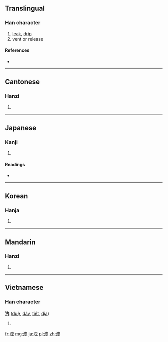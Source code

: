{{also|泄}}
==Translingual==

===Han character===
{{Han char|rn=85|rad=水|as=06|sn=9|four=3510<sub>6</sub>|canj=水中田心 (ELWP)}}

# [[leak]], [[drip]]
# vent or release

====References====
* {{Han ref|kx=0621.200|dkj=17401|dj=1017.120|hdz=31606.090|uh=6D29|ud=27945|bh=ACAA|bd=44202}}

----

==Cantonese==

===Hanzi===
{{yue-hanzi|jyut=|y=sit3}}

# {{defn|lang=yue|sort=水06}}

----

==Japanese==

===Kanji===
{{ja-kanji|grade=|rs=水06}}

# {{defn|lang=ja|sort=水06}}

====Readings====
* {{ja-readings|on=[[えい]] (ei), [[せつ]] (setsu)|kun=[[のびる]] (nobiru), [[もれる]] (moreru)}}

----

==Korean==

===Hanja===
{{ko-hanja|hangeul=[[설]], [[예]]|eumhun=|rv=seol, ye|mr=sŏl, ye|y=sel, yey}}

# {{defn|lang=ko|sort=水06}}

----

==Mandarin==

===Hanzi===
{{cmn-hanzi|pin=[[xiè]] ([[xie4]])|wg=hsieh<sup>4</sup>}}

# {{defn|lang=cmn|sort=水06}}

----

==Vietnamese==

===Han character===
'''洩''' ([[duệ]], [[dáy]], [[tiết]], [[dịa]])

# {{defn|lang=vi}}

[[fr:洩]]
[[mg:洩]]
[[ja:洩]]
[[pl:洩]]
[[zh:洩]]